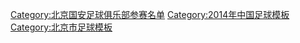 {{Football squad with groups
|name=2014年中超分类名单北京
|bgcolor=#38A068
|bordercolor=#FFBF00
|textcolor=#F8F8F8
|title=[[北京国安足球俱乐部|<span style="color:#F8F8F8">北京国安</span>]] — [[2014年中国足球超级联赛|<span style="color:#F8F8F8">2014年</span>]][[中国足球超级联赛|<span style="color:#F8F8F8">中超联赛亚军</span>]]
|group1=全年参赛球员
|list1=<div>
{{Football squad2 player|no=1|name=[[张思鹏]]}}
{{Football squad2 player|no=2|name=[[李运秋]]}}
{{Football squad2 player|no=3|name=[[于洋 (1989年)|于洋]]}}
{{Football squad2 player|no=4|name=[[周挺]]}}
{{Football squad2 player|no=5|name={{flagicon|CRO}} {{flagicon|BIH}} [[达科·马季奇|-{zh-hans:马季奇;zh-hk:馬迪}-]]}}
{{Football squad2 player|no=6|name=[[张晓彬 (1985年)|张晓彬]]}}
{{Football squad2 player|no=7|name=[[杨运]]}}
{{Football squad2 player|no=9|name=[[谭天澄]]}}
{{Football squad2 player|no=10|name=[[张稀哲]]}}
{{Football squad2 player|no=11|name=[[宋博轩]]}}
{{Football squad2 player|no=12|name=[[侯森]]}}
{{Football squad2 player|no=13|name=[[徐云龙]]}}
{{Football squad2 player|no=16|name={{flagicon|KOR}} [[河大成]]}}
{{Football squad2 player|no=17|name={{flagicon|ARG}} [[巴勃罗·巴塔拉|-{zh-hans:巴塔拉;zh-hk:巴泰拿}-]]}}
{{Football squad2 player|no=18|name=[[郎征]]}}
{{Football squad2 player|no=20|name=[[张辛昕]]}}
{{Football squad2 player|no=22|name=[[杨智]]}}
{{Football squad2 player|no=23|name=[[陈志钊]]}}
{{Football squad2 player|no=24|name=[[李翰博]]}}
{{Football squad2 player|no=25|name=[[张帅 (1993年1月18日)|张帅]]}}
{{Football squad2 player|no=26|name=[[王皓 (1989年)|王皓]]}}
{{Football squad2 player|no=28|name=[[张呈栋]]}}
{{Football squad2 player|no=29|name=[[邵佳一]]}}
{{Football squad2 player|no=31|name=[[赵和靖]]}}
{{Football squad2 player|no=32|name=[[同乐]]}}
{{Football squad2 player|no=33|name=[[魏鑫]]}}
{{Football squad2 player|no=34|name=[[巴顿 (足球运动员)|巴顿]]}}
{{Football squad2 player|no=36|name=[[柏小磊]]}}
{{Football squad2 player|no=37|name=[[杜明洋]]}}
{{Football squad2 player|no=38|name=[[杜帅帅]]}}
{{Football squad2 player|no=39|name=[[朴成]]}}
{{Football squad2 player|no=40|name=[[曹翰晨]]}}
</div>
|group2=夏季转入球员
|list2=<div>
{{Football squad2 player|no=21|name={{flagicon|SWE}}{{flagicon|ALB}}{{flagicon|Kosovo}} [[埃尔顿·费祖拉乌|-{zh-hans:费祖拉乌;zh-hk:菲素拉賀}-]]}}
{{Football squad2 player|no=27|name={{flagicon|MNE}} [[迪贊·丹贊奴域|-{zh-hans:德扬;zh-hk:丹贊奴域;zh-hant:德揚;}-]]}}
{{Football squad2 player|no=30|name=[[雷腾龙]]}}
{{Football squad2 player|no=35|name=[[李提香]]}}
</div>
|group3=夏季转出球员
|list3=<div>
{{Football squad2 player|no=8|name={{flagicon|ECU}} [[约弗里·吉尔隆|-{zh-hans:格隆;zh-hk:古爾朗}-]]}}
{{Football squad2 player|no=15|name={{flagicon|NGR}} {{flagicon|BEL}} [[皮特·乌塔卡|-{zh-hans:乌塔卡;zh-hk:烏達卡}-]]}}
</div>
|group4=主教练
|list4={{flagicon|ESP}} [[格雷戈里奥·曼萨诺|-{zh-hans:曼萨诺;zh-hk:文沙奴}-]]
}}
<noinclude>
{{DEFAULTSORT:Beijing Guo'an F.C. Squad 2014}}
[[Category:北京国安足球俱乐部参赛名单]]
[[Category:2014年中国足球模板]]
[[Category:北京市足球模板]]
</noinclude>